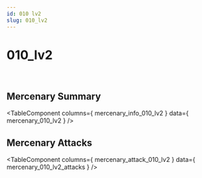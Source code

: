 ```yaml
---
id: 010 lv2
slug: 010_lv2
---
```



# 010_lv2

<div style = {{ display: "flex" }}>
    <Image img={require('@site/static/img/mercenaries/illust/thum_char_view_n_010.jpg')}/>
    <Image img={require('@site/static/img/mercenaries/illust/thum_char_view_o_010.jpg')}/>
</div>

## Mercenary Summary

<TableComponent
  columns={ mercenary_info_010_lv2 }
  data={ mercenary_010_lv2 }
/>

## Mercenary Attacks

<TableComponent
  columns={ mercenary_attack_010_lv2 }
  data={ mercenary_010_lv2_attacks }
/>